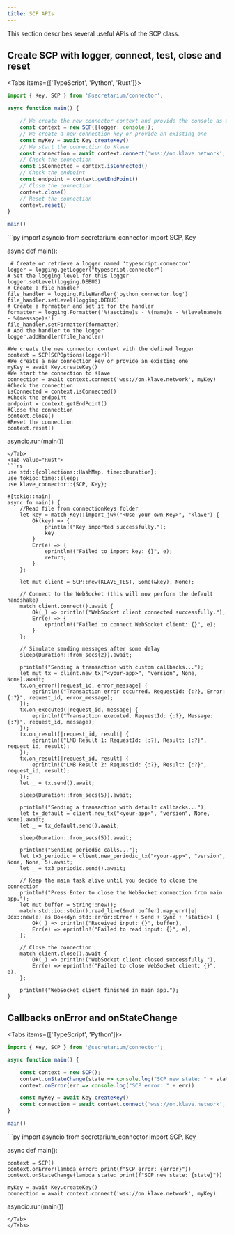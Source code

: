 ```yaml
---
title: SCP APIs
---
```



This section describes several useful APIs of the SCP class.

## Create SCP with logger, connect, test, close and reset

<Tabs items={['TypeScript', 'Python', 'Rust']}>
<Tab value="TypeScript">
```ts
import { Key, SCP } from '@secretarium/connector';

async function main() {

    // We create the new connector context and provide the console as a logger
    const context = new SCP({logger: console});
    // We create a new connection key or provide an existing one
    const myKey = await Key.createKey()
    // We start the connection to Klave
    const connection = await context.connect('wss://on.klave.network', myKey)
    // Check the connection
    const isConnected = context.isConnected()
    // Check the endpoint
    const endpoint = context.getEndPoint()
    // Close the connection
    context.close()
    // Reset the connection
    context.reset()
}

main()
```
</Tab>
<Tab value="Python">
```py
import asyncio
from secretarium_connector import SCP, Key

async def main():

     # Create or retrieve a logger named 'typescript.connector'
    logger = logging.getLogger("typescript.connector")
    # Set the logging level for this logger
    logger.setLevel(logging.DEBUG)
    # Create a file handler
    file_handler = logging.FileHandler('python_connector.log')
    file_handler.setLevel(logging.DEBUG)
    # Create a formatter and set it for the handler
    formatter = logging.Formatter('%(asctime)s - %(name)s - %(levelname)s - %(message)s')
    file_handler.setFormatter(formatter)
    # Add the handler to the logger
    logger.addHandler(file_handler)

    #We create the new connector context with the defined logger
    context = SCP(SCPOptions(logger))
    #We create a new connection key or provide an existing one
    myKey = await Key.createKey()
    #We start the connection to Klave
    connection = await context.connect('wss://on.klave.network', myKey)
    #Check the connection
    isConnected = context.isConnected()
    #Check the endpoint
    endpoint = context.getEndPoint()
    #Close the connection
    context.close()
    #Reset the connection
    context.reset()


asyncio.run(main())
```
</Tab>
<Tab value="Rust">
```rs
use std::{collections::HashMap, time::Duration};
use tokio::time::sleep;
use klave_connector::{SCP, Key};

#[tokio::main]
async fn main() {   
    //Read file from connectionKeys folder
    let key = match Key::import_jwk("<Use your own Key>", "klave") {
        Ok(key) => {
            println!("Key imported successfully.");
            key
        }
        Err(e) => {
            eprintln!("Failed to import key: {}", e);
            return;
        }
    };
    
    let mut client = SCP::new(KLAVE_TEST, Some(&key), None);

    // Connect to the WebSocket (this will now perform the default handshake)
    match client.connect().await {
        Ok(_) => println!("WebSocket client connected successfully."),
        Err(e) => {
            eprintln!("Failed to connect WebSocket client: {}", e);            
        }
    };

    // Simulate sending messages after some delay
    sleep(Duration::from_secs(2)).await;

    println!("Sending a transaction with custom callbacks...");
    let mut tx = client.new_tx("<your-app>", "version", None, None).await;
    tx.on_error(|request_id, error_message| {
        eprintln!("Transaction error occurred. RequestId: {:?}, Error: {:?}", request_id, error_message);
    });
    tx.on_executed(|request_id, message| {
        eprintln!("Transaction executed. RequestId: {:?}, Message: {:?}", request_id, message);
    });
    tx.on_result(|request_id, result| {
        eprintln!("LMB Result 1: RequestId: {:?}, Result: {:?}", request_id, result);
    });
    tx.on_result(|request_id, result| {
        eprintln!("LMB Result 2: RequestId: {:?}, Result: {:?}", request_id, result);
    });
    let _ = tx.send().await;

    sleep(Duration::from_secs(5)).await;

    println!("Sending a transaction with default callbacks...");
    let tx_default = client.new_tx("<your-app>", "version", None, None).await;
    let _ = tx_default.send().await;

    sleep(Duration::from_secs(5)).await;

    println!("Sending periodic calls...");
    let tx3_periodic = client.new_periodic_tx("<your-app>", "version", None, None, 5).await;
    let _ = tx3_periodic.send().await;

    // Keep the main task alive until you decide to close the connection
    println!("Press Enter to close the WebSocket connection from main app.");
    let mut buffer = String::new();
    match std::io::stdin().read_line(&mut buffer).map_err(|e| Box::new(e) as Box<dyn std::error::Error + Send + Sync + 'static>) {
        Ok(_) => println!("Received input: {}", buffer),
        Err(e) => eprintln!("Failed to read input: {}", e),
    };

    // Close the connection
    match client.close().await {
        Ok(_) => println!("WebSocket client closed successfully."),
        Err(e) => eprintln!("Failed to close WebSocket client: {}", e),
    };

    println!("WebSocket client finished in main app.");        
}
```
</Tab>
</Tabs>

## Callbacks onError and onStateChange

<Tabs items={['TypeScript', 'Python']}>
<Tab value="TypeScript">
```ts
import { Key, SCP } from '@secretarium/connector';

async function main() {

    const context = new SCP();
    context.onStateChange(state => console.log("SCP new state: " + state));
    context.onError(err => console.log("SCP error: " + err))

    const myKey = await Key.createKey()
    const connection = await context.connect('wss://on.klave.network', myKey)
}

main()
```
</Tab>
<Tab value="Python">
```py
import asyncio
from secretarium_connector import SCP, Key

async def main():

    context = SCP()
    context.onError(lambda error: print(f"SCP error: {error}"))
    context.onStateChange(lambda state: print(f"SCP new state: {state}"))

    myKey = await Key.createKey()
    connection = await context.connect('wss://on.klave.network', myKey)

asyncio.run(main())
```
</Tab>
</Tabs>
